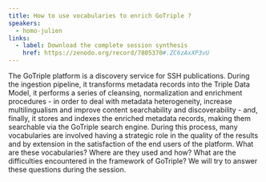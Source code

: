 ```yaml
---
title: How to use vocabularies to enrich GoTriple ?
speakers:
  - homo-julien
links:
  - label: Download the complete session synthesis
    href: https://zenodo.org/record/7805370#.ZC6zAxXP3vU
---
```

The GoTriple platform is a discovery service for SSH publications. During the ingestion pipeline, it transforms metadata records into the Triple Data Model, it performs a series of cleansing, normalization and enrichment procedures - in order to deal with metadata heterogeneity, increase multilingualism and improve content searchability and discoverability - and, finally, it stores and indexes the enriched metadata records, making them searchable via the GoTriple search engine. During this process, many vocabularies are involved having a strategic role in the quality of the results and by extension in the satisfaction of the end users of the platform. What are these vocabularies? Where are they used and how? What are the difficulties encountered in the framework of GoTriple? We will try to answer these questions during the session.
